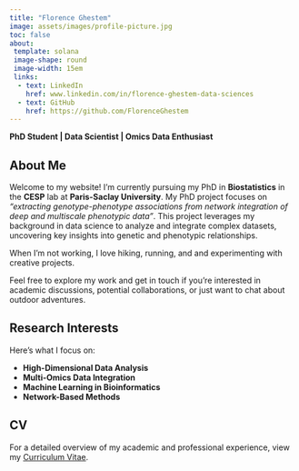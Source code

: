```yaml
---
title: "Florence Ghestem"
image: assets/images/profile-picture.jpg
toc: false
about: 
 template: solana
 image-shape: round
 image-width: 15em
 links:
  - text: LinkedIn
    href: www.linkedin.com/in/florence-ghestem-data-sciences
  - text: GitHub
    href: https://github.com/FlorenceGhestem
---
```


**PhD Student | Data Scientist | Omics Data Enthusiast**

## About Me

Welcome to my website! I’m currently pursuing my PhD in **Biostatistics** in the **CESP** lab at **Paris-Saclay University**. My PhD project focuses on *"extracting genotype-phenotype associations from network integration of deep and multiscale phenotypic data"*. This project leverages my background in data science to analyze and integrate complex datasets, uncovering key insights into genetic and phenotypic relationships.

When I'm not working, I love hiking, running, and and experimenting with creative projects.

Feel free to explore my work and get in touch if you’re interested in academic discussions, potential collaborations, or just want to chat about outdoor adventures.

## Research Interests

Here’s what I focus on:

- **High-Dimensional Data Analysis**
- **Multi-Omics Data Integration**
- **Machine Learning in Bioinformatics**
- **Network-Based Methods**

## CV

For a detailed overview of my academic and professional experience, view my [Curriculum Vitae](assets/resume-florence-ghestem.pdf).
